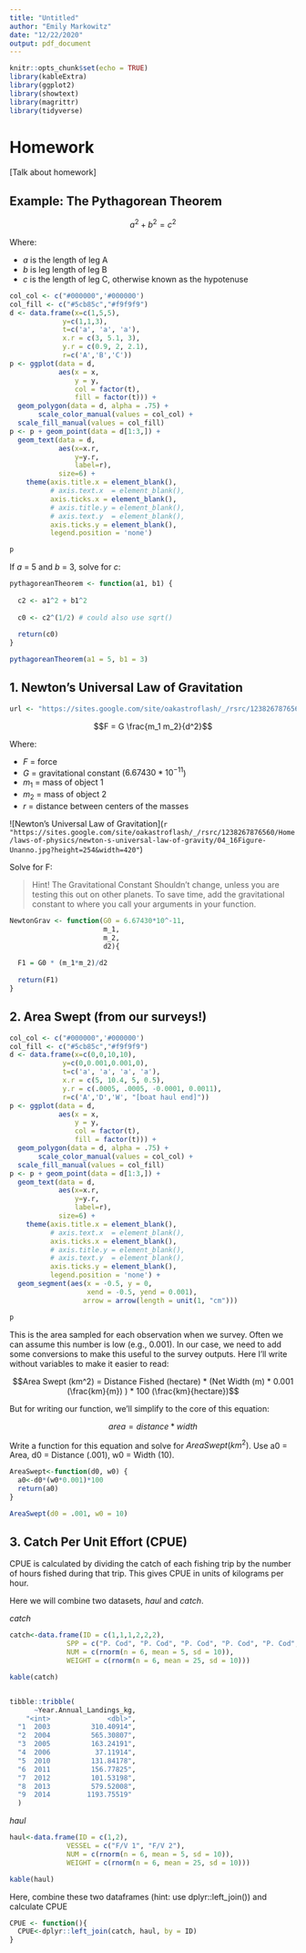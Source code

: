 ```yaml
---
title: "Untitled"
author: "Emily Markowitz"
date: "12/22/2020"
output: pdf_document
---
```


```r
knitr::opts_chunk$set(echo = TRUE)
library(kableExtra)
library(ggplot2)
library(showtext)
library(magrittr)
library(tidyverse)
```

# Homework

[Talk about homework]


## Example: The Pythagorean Theorem

$$a^{2} + b^{2} = c^{2}$$

Where: 

 - $a$ is the length of leg A
 - $b$ is leg length of leg B
 - $c$ is the length of leg C, otherwise known as the hypotenuse


```r
col_col <- c("#000000",'#000000')
col_fill <- c("#5cb85c","#f9f9f9")
d <- data.frame(x=c(1,5,5), 
             y=c(1,1,3), 
             t=c('a', 'a', 'a'), 
             x.r = c(3, 5.1, 3), 
             y.r = c(0.9, 2, 2.1),
             r=c('A','B','C'))
p <- ggplot(data = d, 
            aes(x = x, 
                y = y, 
                col = factor(t), 
                fill = factor(t))) + 
  geom_polygon(data = d, alpha = .75) + 
       scale_color_manual(values = col_col) + 
  scale_fill_manual(values = col_fill) 
p <- p + geom_point(data = d[1:3,]) + 
  geom_text(data = d, 
            aes(x=x.r, 
                y=y.r, 
                label=r),
            size=6) +
    theme(axis.title.x = element_blank(),
          # axis.text.x  = element_blank(),
          axis.ticks.x = element_blank(),
          # axis.title.y = element_blank(),
          # axis.text.y  = element_blank(),
          axis.ticks.y = element_blank(),
          legend.position = 'none')

p
```


If $a$ = 5 and $b$ = 3, solve for $c$: 

```r
pythagoreanTheorem <- function(a1, b1) {
  
  c2 <- a1^2 + b1^2
  
  c0 <- c2^(1/2) # could also use sqrt()
  
  return(c0)
}

pythagoreanTheorem(a1 = 5, b1 = 3)

```


## 1. Newton's Universal Law of Gravitation

```r
url <- "https://sites.google.com/site/oakastroflash/_/rsrc/1238267876560/Home/laws-of-physics/newton-s-universal-law-of-gravity/04_16Figure-Unanno.jpg?height=254&width=420"
```

$$F = G \frac{m_1 m_2}{d^2}$$

Where: 

 - $F$	=	force
 - $G$	=	gravitational constant ($6.67430*10^{-11}$)
 - $m_1$	=	mass of object 1
 - $m_2$	=	mass of object 2
 - $r$	=	distance between centers of the masses

![Newton's Universal Law of Gravitation](`r "https://sites.google.com/site/oakastroflash/_/rsrc/1238267876560/Home/laws-of-physics/newton-s-universal-law-of-gravity/04_16Figure-Unanno.jpg?height=254&width=420" `)

Solve for F:

> Hint! The Gravitational Constant Shouldn't change, unless you are testing this out on other planets. To save time, add the gravitational constant to where you call your arguments in your function. 

```r
NewtonGrav <- function(G0 = 6.67430*10^-11, 
                       m_1, 
                       m_2, 
                       d2){
  
  F1 = G0 * (m_1*m_2)/d2
  
  return(F1)
}
```


## 2. Area Swept (from our surveys!)

```r
col_col <- c("#000000",'#000000')
col_fill <- c("#5cb85c","#f9f9f9")
d <- data.frame(x=c(0,0,10,10), 
             y=c(0,0.001,0.001,0), 
             t=c('a', 'a', 'a', 'a'), 
             x.r = c(5, 10.4, 5, 0.5), 
             y.r = c(.0005, .0005, -0.0001, 0.0011),
             r=c('A','D','W', "[boat haul end]"))
p <- ggplot(data = d, 
            aes(x = x, 
                y = y, 
                col = factor(t), 
                fill = factor(t))) + 
  geom_polygon(data = d, alpha = .75) + 
       scale_color_manual(values = col_col) + 
  scale_fill_manual(values = col_fill) 
p <- p + geom_point(data = d[1:3,]) + 
  geom_text(data = d, 
            aes(x=x.r, 
                y=y.r, 
                label=r),
            size=6) +
    theme(axis.title.x = element_blank(),
          # axis.text.x  = element_blank(),
          axis.ticks.x = element_blank(),
          # axis.title.y = element_blank(),
          # axis.text.y  = element_blank(),
          axis.ticks.y = element_blank(),
          legend.position = 'none') +
  geom_segment(aes(x = -0.5, y = 0, 
                   xend = -0.5, yend = 0.001),
                  arrow = arrow(length = unit(1, "cm")))

p
```

This is the area sampled for each observation when we survey. Often we can assume this number is low (e.g., 0.001). In our case, we need to add some conversions to make this useful to the survey outputs. Here I'll write without variables to make it easier to read:

$$Area Swept (km^2) = Distance Fished (hectare) * (Net Width (m) * 0.001 (\frac{km}{m}) ) * 100 (\frac{km}{hectare})$$

But for writing our function, we'll simplify to the core of this equation:

$$area = distance * width$$

Write a function for this equation and solve for $Area Swept (km^2)$. Use a0 = Area, d0 = Distance (.001), w0 = Width (10). 

```r
AreaSwept<-function(d0, w0) {
  a0<-d0*(w0*0.001)*100
  return(a0)
}

AreaSwept(d0 = .001, w0 = 10)
```

## 3. Catch Per Unit Effort (CPUE)

CPUE is calculated by dividing the catch of each fishing trip by the number of hours fished during that trip. This gives CPUE in units of kilograms per hour.

Here we will combine two datasets, *haul* and *catch*. 

*catch*
```r
catch<-data.frame(ID = c(1,1,1,2,2,2), 
              SPP = c("P. Cod", "P. Cod", "P. Cod", "P. Cod", "P. Cod", "P. Cod"), 
              NUM = c(rnorm(n = 6, mean = 5, sd = 10)), 
              WEIGHT = c(rnorm(n = 6, mean = 25, sd = 10)))

kable(catch)


tibble::tribble(
      ~Year.Annual_Landings_kg,
    "<int>              <dbl>",
  "1  2003          310.40914",
  "2  2004          565.30807",
  "3  2005          163.24191",
  "4  2006           37.11914",
  "5  2010          131.84178",
  "6  2011          156.77825",
  "7  2012          101.53198",
  "8  2013          579.52008",
  "9  2014         1193.75519"
  )


```

*haul*
```r
haul<-data.frame(ID = c(1,2), 
              VESSEL = c("F/V 1", "F/V 2"), 
              NUM = c(rnorm(n = 6, mean = 5, sd = 10)), 
              WEIGHT = c(rnorm(n = 6, mean = 25, sd = 10)))

kable(haul)
```


Here, combine these two dataframes (hint: use dplyr::left_join()) and calculate CPUE 

```r

CPUE <- function(){
  CPUE<-dplyr::left_join(catch, haul, by = ID)
}

```
